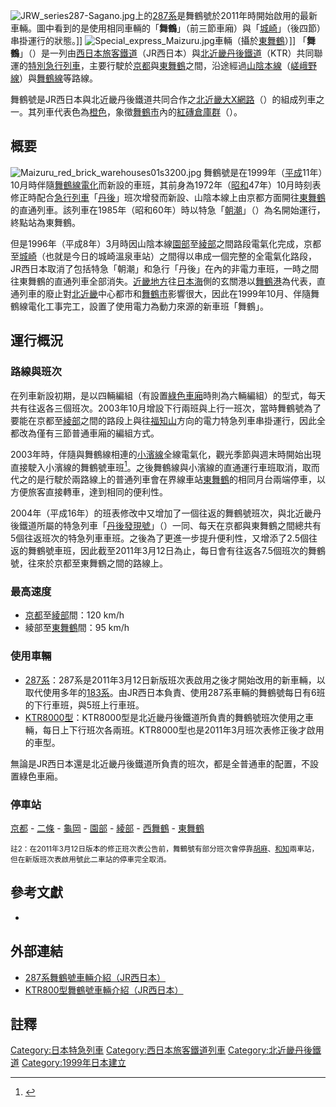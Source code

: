 [[File:JRW_series287-Sagano.jpg|thumb]]上的[[西日本旅客鐵道287系電聯車|287系]]是舞鶴號於2011年時開始啟用的最新車輛。圖中看到的是使用相同車輛的「'''舞鶴'''」（前三節車廂）與「[[城崎號列車|城崎]]」（後四節）串掛運行的狀態。]]
[[File:Special_express_Maizuru.jpg|thumb]]車輛（攝於[[東舞鶴站|東舞鶴]]）]]
「'''舞鶴'''」（{{lang-ja|まいづる}}）是一列由[[西日本旅客鐵道|西日本旅客鐵道]]（JR西日本）與[[北近畿丹後鐵道|北近畿丹後鐵道]]（KTR）共同聯運的[[特別急行列車|特別急行列車]]，主要行駛於[[京都站|京都]]與[[東舞鶴站|東舞鶴]]之間，沿途經過[[山陰本線|山陰本線]]（[[嵯峨野線|嵯峨野線]]）與[[舞鶴線|舞鶴線]]等路線。

舞鶴號是JR西日本與北近畿丹後鐵道共同合作之[[北近畿大X網路|北近畿大X網路]]（{{lang|ja|北近畿ビッグXネットワーク}}）的組成列車之一。其列車代表色為[[橙色|橙色]]，象徵[[舞鶴市|舞鶴市]]內的[[舞鶴紅磚倉庫群|紅磚倉庫群]]（{{lang|ja|舞鶴赤レンガ倉庫群}}）。

== 概要 ==
[[File:Maizuru_red_brick_warehouses01s3200.jpg|thumb]]
舞鶴號是在1999年（[[平成|平成]]11年）10月時伴隨[[舞鶴線|舞鶴線]][[電氣化鐵路|電化]]而新設的車班，其前身為1972年（[[昭和|昭和]]47年）10月時刻表修正時配合[[急行列車|急行列車]]「[[丹後號列車|丹後]]」班次增發而新設、山陰本線上由京都方面開往[[東舞鶴站|東舞鶴]]的直通列車。該列車在1985年（昭和60年）時以特急「[[朝潮號列車|朝潮]]」（{{lang|ja|あさしお}}）為名開始運行，終點站為東舞鶴。

但是1996年（平成8年）3月時因山陰本線[[園部站|園部]]至[[綾部站|綾部]]之間路段電氣化完成，京都至[[城崎溫泉站|城崎]]（也就是今日的城崎溫泉車站）之間得以串成一個完整的全電氣化路段，JR西日本取消了包括特急「朝潮」和急行「丹後」在內的非電力車班，一時之間往東舞鶴的直通列車全部消失。[[近畿地方|近畿地方]]往[[日本海|日本海]]側的玄關港以[[舞鶴港|舞鶴港]]為代表，直通列車的廢止對[[北近畿|北近畿]]中心都市和[[舞鶴市|舞鶴市]]影響很大，因此在1999年10月、伴隨舞鶴線電化工事完工，設置了使用電力為動力來源的新車班「舞鶴」。

== 運行概況 ==
===路線與班次===

在列車新設初期，是以四輛編組（有設置[[綠色車廂|綠色車廂]]時則為六輛編組）的型式，每天共有往返各三個班次。2003年10月增設下行兩班與上行一班次，當時舞鶴號為了要能在京都至[[綾部車站|綾部]]之間的路段上與往[[福知山車站|福知山]]方向的電力特急列車串掛運行，因此全都改為僅有三節普通車廂的編組方式。

2003年時，伴隨與舞鶴線相連的[[小濱線|小濱線]]全線電氣化，觀光季節與週末時開始出現直接駛入小濱線的舞鶴號車班<ref>{{cite web |url=http://www6.plala.or.jp/jrcFukui/94.pdf |language=ja |title=《<span lang="ja">わだち</span>》（鐵道友之會 福井支部報）第94期 |date=2003年3月 |accessdate=2011年11月4日 |archive-url=https://web.archive.org/web/20150923044241/http://www6.plala.or.jp/jrcFukui/94.pdf |archive-date=2015年9月23日 |dead-url=yes }}</ref>。之後舞鶴線與小濱線的直通運行車班取消，取而代之的是行駛於兩路線上的普通列車會在界線車站[[東舞鶴車站|東舞鶴]]的相同月台兩端停車，以方便旅客直接轉車，達到相同的便利性。

2004年（平成16年）的班表修改中又增加了一個往返的舞鶴號班次，與北近畿丹後鐵道所屬的特急列車「[[丹後發現號列車|丹後發現號]]」（{{lang|ja|タンゴディスカバリー}}）一同、每天在京都與東舞鶴之間總共有5個往返班次的特急列車車班。之後為了更進一步提升便利性，又增添了2.5個往返的舞鶴號車班，因此截至2011年3月12日為止，每日會有往返各7.5個班次的舞鶴號，往來於京都至東舞鶴之間的路線上。

=== 最高速度 ===
* [[京都車站|京都]]至[[綾部車站|綾部]]間：120 km/h
* 綾部至[[東舞鶴車站|東舞鶴]]間：95 km/h

===使用車輛=== 
*[[西日本旅客鐵道287系電聯車|287系]]：287系是2011年3月12日新版班次表啟用之後才開始改用的新車輛，以取代使用多年的[[日本國鐵183系電聯車|183系]]。由JR西日本負責、使用287系車輛的舞鶴號每日有6班的下行車班，與5班上行車班。
*[[北近畿丹後鐵道KTR8000型柴聯車|KTR8000型]]：KTR8000型是北近畿丹後鐵道所負責的舞鶴號班次使用之車輛，每日上下行班次各兩班。KTR8000型也是2011年3月班次表修正後才啟用的車型。

無論是JR西日本還是北近畿丹後鐵道所負責的班次，都是全普通車的配置，不設置綠色車廂。

=== 停車站 ===

[[京都站|京都]] - [[二條站|二條]] - [[龜岡車站|龜岡]] - [[園部車站|園部]] - [[綾部站|綾部]] - [[西舞鶴站|西舞鶴]] - [[東舞鶴站|東舞鶴]]

<small>註2：在2011年3月12日版本的修正班次表公告前，舞鶴號有部分班次會停靠[[胡麻車站|胡麻]]、[[和知車站|和知]]兩車站，但在新版班次表啟用號此二車站的停車完全取消。</small>

==參考文獻==
* {{cite book|author=寺本光照 |title=<span lang="ja">国鉄・JR列車名大事典</span> |year=2001年 |publisher=中央書院 |isbn=4-88732-093-0 }}

==外部連結==
* [http://www.jr-odekake.net/train/maizuru_287/index.html 287系舞鶴號車輛介紹（JR西日本）] {{Wayback|url=http://www.jr-odekake.net/train/maizuru_287/index.html |date=20190929202442 }}{{ja}}
* [http://www.jr-odekake.net/train/maizuru_ktr8000/index.html KTR800型舞鶴號車輛介紹（JR西日本）] {{Wayback|url=http://www.jr-odekake.net/train/maizuru_ktr8000/index.html |date=20190929202610 }}{{ja}}

==註釋==
{{reflist}}

{{DEFAULTSORT:Maizuru}}
[[Category:日本特急列車|Category:日本特急列車]]
[[Category:西日本旅客鐵道列車|Category:西日本旅客鐵道列車]]
[[Category:北近畿丹後鐵道|Category:北近畿丹後鐵道]]
[[Category:1999年日本建立|Category:1999年日本建立]]